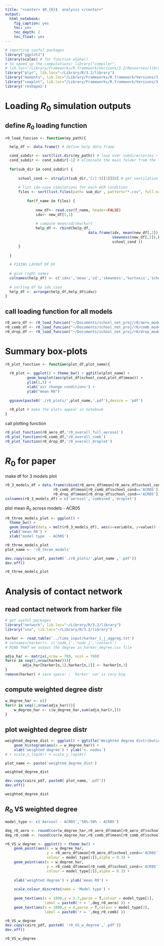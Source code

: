 ```yaml
---
title: "<center> $R_{0}$  analysis </center>"
output:
  html_notebook: 
    fig_caption: yes
    toc: yes
    toc_depth: 2
    toc_float: yes
---
```



```r
# importing useful packages 
library("ggplot2")
library(scales) # for function alpha()
# to speed up the computations! library("compiler",
# lib.loc="/Library/Frameworks/R.framework/Versions/3.2/Resources/library")
library("plyr", lib.loc="~/Library/R/3.2/library")
library("moments", lib.loc="/Library/Frameworks/R.framework/Versions/3.3/Resources/library")
library("cowplot", lib.loc="/Library/Frameworks/R.framework/Versions/3.3/Resources/library")
library('reshape2')
```

# Loading $R_{0}$ simulation  outputs 

## define  $R_{0}$ loading function

```r

r0_load_funcion <- function(my_path){

  help_df <- data.frame() # define help data-frame

  cond_subdir <- sort(list.dirs(my_path)) # loop over subdirectories ~ ACR conditions  
  cond_subdir <- cond_subdir[-1] # eliminate the main folder from the list!
  
  for(sub_dir in cond_subdir) {
      
      school_cond <- strsplit(sub_dir,'[/]')[[1]][8] # get ventilation from dir. name
      
      # list idx-case simulations for each ACR condition
      files <- sort(list.files(path= sub_dir , pattern="*.csv", full.names=T))
  
          for(f_name in files) {
          
              new_df<- read.csv(f_name, header=FALSE)
              idx<- new_df[1,1]
               
              # compute mean/sd/skw/kurt 
              help_df <- rbind(help_df,
                                      data.frame(idx, mean(new_df[,2]),sd(new_df[,2]),
                                                 skewness(new_df[,2]),kurtosis(new_df[,2]), 
                                                 school_cond )) 
      }
      
  }
  
  # FIXING LAYOUT OF DF  
  
  # give right names
  colnames(help_df) <- c('idxc','mean','sd','skewness','kurtosis','school_cond')
    
  # sorting df by idx case
  help_df <- arrange(help_df,help_df$idxc)
}
```

## call loading function for all models

```r
r0_aero_df <- r0_load_funcion("~/Documents/school_net_proj/r0/aero_model_r0")
r0_comb_df <- r0_load_funcion("~/Documents/school_net_proj/r0/comb_model_r0")
r0_drop_df <- r0_load_funcion("~/Documents/school_net_proj/r0/drop_model_r0")
```


#  Summary box-plots  

```r

r0_plot_function <- function(plot_df,plot_name){
  
  r0_plot <- ggplot() + theme_bw() + ggtitle(plot_name) +
          geom_boxplot(aes(plot_df$school_cond,plot_df$mean)) +
          ylim(1,5) +
          xlab('air change conditions') +
          ylab("mean R0")
  
  ggsave(paste0('./r0_plots/',plot_name,'.pdf'),device = 'pdf')
  
  r0_plot # make the plots appear in notebook
}
```

call plotting function

```r

r0_plot_function(r0_aero_df,'r0_overall_full_aerosol')
r0_plot_function(r0_comb_df,'r0_overall_comb')
r0_plot_function(r0_drop_df,'r0_overall_droplet')

```


# $R_{0}$ for paper 

make df for 3 models plot 

```r
r0_3_models_df = data.frame(cbind(r0_aero_df$mean[r0_aero_df$school_cond=='ACR05'],
                      r0_comb_df$mean[r0_comb_df$school_cond=='ACR05'],
                      r0_drop_df$mean[r0_drop_df$school_cond=='ACR05']))
colnames(r0_3_models_df) = c('aerosol','combined','droplet')
```

plot mean $R_{0}$  across models - ACR05

```r

r0_three_models_plot <- ggplot() + 
  theme_bw() +
  geom_boxplot(data = melt(r0_3_models_df), aes(x=variable, y=value)) +
  ylab('mean R0') + 
  xlab('model type  - ACR05')

r0_three_models_plot
plot_name <- 'r0_three_models'

dev.copy(cairo_pdf, paste0('./r0_plots/',plot_name ,'.pdf'))
dev.off()
```

```r
r0_three_models_plot
```

# Analysis of contact network

##  read contact network from harker file

```r
# get useful packages
library("network", lib.loc="~/Library/R/3.2/library")
library("sna", lib.loc="~/Library/R/3.2/library")
```

```r
harker <- read.table('../timo_input/harker_i_j_aggreg.txt')
# colnames(harker)<- c('node_i','node_j','contact')
# MIND THAT we output the degree in harker_degree.csv file

adja_har <- matrix(,nrow = 789, ncol = 789)
for(n in seq(1,nrow(harker))){
        adja_har[harker[n,1],harker[n,2]] <- harker[n,3]
}
remove(harker) # save space! : `harker' var is very big
```

## compute weighted degree distr 
```r
w_degree_har <- c()
for(r in seq(1,nrow(adja_har))){
    w_degree_har <- c(w_degree_har,sum(adja_har[r,]))
}
```

## plot weighted degree distr 

```r

weighted_degree_dist <- ggplot() + ggtitle('Weighted degree distribution') + theme_bw() +
    geom_histogram(aes(x = w_degree_har)) + 
    xlab('weighted degree') + ylab('n. nodes')
# + scale_x_log10() + scale_y_log10()

plot_name <- paste('weighted_degree_dist')

weighted_degree_dist

dev.copy(cairo_pdf, paste0( plot_name,'.pdf'))
dev.off()
```

```r
weighted_degree_dist
```

## $R_{0}$ VS weighted degree  


```r

model_type <- c('Aerosol - ACR05','50%-50% - ACR05')

deg_r0_aero <- round(cor(w_degree_har,r0_aero_df$mean[r0_aero_df$school_cond=='ACR05']),3)
deg_r0_comb <- round(cor(w_degree_har,r0_comb_df$mean[r0_comb_df$school_cond=='ACR05']),3)

r0_VS_w_degree <- ggplot() + theme_bw() + 
    geom_point(aes(x = w_degree_har,
                   y = r0_aero_df$mean[r0_aero_df$school_cond=='ACR05'],
                   colour = model_type[1]),alpha = 0.3) +
    geom_point(aes(x = w_degree_har,
                   y = r0_comb_df$mean[r0_comb_df$school_cond=='ACR05'],
                   colour = model_type[2]),alpha = 0.3) +
    
    xlab('weighted degree') + ylab('mean R0') +
    
    scale_colour_discrete(name = 'Model type') +
    
    geom_text(aes(x = 1000,y = 3.7,parse = T,colour = model_type[1],
                  label = paste0('r = ',deg_r0_aero) )) +
    geom_text(aes(x = 1000,y = 4,parse = T,colour = model_type[2],
                  label = paste0('r = ',deg_r0_comb) ))

r0_VS_w_degree
dev.copy(cairo_pdf, paste0( 'r0_VS_w_degree','.pdf'))
dev.off()
```

```r
r0_VS_w_degree
```

